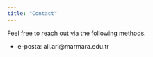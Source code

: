 ```yaml
---
title: "Contact"
---
```



Feel free to reach out via the following methods.

- e-posta: ali.ari@marmara.edu.tr